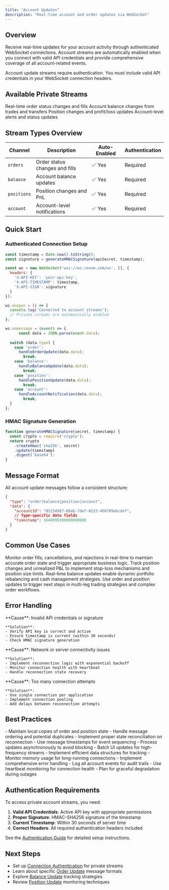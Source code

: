 ```yaml
---
title: "Account Updates"
description: "Real-time account and order updates via WebSocket"
---
```


## Overview

Receive real-time updates for your account activity through authenticated WebSocket connections. Account streams are automatically enabled when you connect with valid API credentials and provide comprehensive coverage of all account-related events.

<Warning>
  Account update streams require authentication. You must include valid API credentials in your WebSocket connection headers.
</Warning>

## Available Private Streams

<CardGroup cols={2}>
  <Card
    title="Order Updates"
    icon="list-check"
    href="/reference/websockets/account-updates/orders"
  >
    Real-time order status changes and fills
  </Card>
  <Card
    title="Balance Updates"
    icon="wallet"
    href="/reference/websockets/account-updates/balance"
  >
    Account balance changes from trades and transfers
  </Card>
  <Card
    title="Position Updates"
    icon="chart-area"
    href="/reference/websockets/account-updates/positions"
  >
    Position changes and profit/loss updates
  </Card>
  <Card
    title="Account Notifications"
    icon="bell"
    href="/reference/websockets/account-updates/notifications"
  >
    Account-level alerts and status updates
  </Card>
</CardGroup>

## Stream Types Overview

| Channel | Description | Auto-Enabled | Authentication |
|---------|-------------|--------------|----------------|
| `orders` | Order status changes and fills | ✅ Yes | Required |
| `balance` | Account balance updates | ✅ Yes | Required |
| `positions` | Position changes and PnL | ✅ Yes | Required |
| `account` | Account-level notifications | ✅ Yes | Required |

## Quick Start

### Authenticated Connection Setup
```javascript
const timestamp = Date.now().toString();
const signature = generateHMACSignature(apiSecret, timestamp);

const ws = new WebSocket('wss://ws.roxom.com/ws', [], {
  headers: {
    'X-API-KEY': 'your-api-key',
    'X-API-TIMESTAMP': timestamp,
    'X-API-SIGN': signature
  }
});

ws.onopen = () => {
  console.log('Connected to account streams');
  // Private streams are automatically enabled
};

ws.onmessage = (event) => {
      const data = JSON.parse(event.data);
  
  switch (data.type) {
    case 'order':
      handleOrderUpdate(data.data);
        break;
    case 'balance':
      handleBalanceUpdate(data.data);
        break;
    case 'position':
      handlePositionUpdate(data.data);
        break;
    case 'account':
      handleAccountNotification(data.data);
        break;
  }
};
```

### HMAC Signature Generation
```javascript
function generateHMACSignature(secret, timestamp) {
  const crypto = require('crypto');
  return crypto
    .createHmac('sha256', secret)
    .update(timestamp)
    .digest('base64');
}
```

## Message Format

All account update messages follow a consistent structure:

```json
{
  "type": "order|balance|position|account",
  "data": {
    "accountId": "01234567-89ab-7def-8123-456789abcdef",
    // Type-specific data fields
    "timestamp": 1640995200000000000
  }
}
```

## Common Use Cases

<AccordionGroup>
  <Accordion title="Order Management Systems">
    Monitor order fills, cancellations, and rejections in real-time to maintain accurate order state and trigger appropriate business logic.
  </Accordion>

  <Accordion title="Risk Management">
    Track position changes and unrealized P&L to implement stop-loss mechanisms and position size limits.
  </Accordion>

  <Accordion title="Portfolio Monitoring">
    Real-time balance updates enable dynamic portfolio rebalancing and cash management strategies.
  </Accordion>

  <Accordion title="Algorithmic Trading">
    Use order and position updates to trigger next steps in multi-leg trading strategies and complex order workflows.
  </Accordion>
</AccordionGroup>

## Error Handling

<AccordionGroup>
  <Accordion title="Authentication Failed">
    **Cause**: Invalid API credentials or signature
    
    **Solution**: 
    - Verify API key is correct and active
    - Ensure timestamp is current (within 30 seconds)
    - Check HMAC signature generation
  </Accordion>

  <Accordion title="Connection Timeout">
    **Cause**: Network or server connectivity issues
    
    **Solution**:
    - Implement reconnection logic with exponential backoff
    - Monitor connection health with heartbeat
    - Handle reconnection state recovery
  </Accordion>

  <Accordion title="Rate Limiting">
    **Cause**: Too many connection attempts
    
    **Solution**:
    - Use single connection per application
    - Implement connection pooling
    - Add delays between reconnection attempts
  </Accordion>
</AccordionGroup>

## Best Practices

<AccordionGroup>
  <Accordion title="State Management">
    - Maintain local copies of order and position state
    - Handle message ordering and potential duplicates
    - Implement proper state reconciliation on reconnection
    - Use message timestamps for event sequencing
  </Accordion>

  <Accordion title="Performance Optimization">
    - Process updates asynchronously to avoid blocking
    - Batch UI updates for high-frequency streams
    - Implement efficient data structures for tracking
    - Monitor memory usage for long-running connections
  </Accordion>

  <Accordion title="Reliability">
    - Implement comprehensive error handling
    - Log all account events for audit trails
    - Use heartbeat monitoring for connection health
    - Plan for graceful degradation during outages
  </Accordion>
</AccordionGroup>

## Authentication Requirements

To access private account streams, you need:

1. **Valid API Credentials**: Active API key with appropriate permissions
2. **Proper Signature**: HMAC-SHA256 signature of the timestamp
3. **Current Timestamp**: Within 30 seconds of server time
4. **Correct Headers**: All required authentication headers included

See the [Authentication Guide](/reference/authentication) for detailed setup instructions.

## Next Steps

- Set up [Connection Authentication](/reference/websockets/connection/authentication) for private streams
- Learn about specific [Order Update](/reference/websockets/account-updates/orders) message formats
- Explore [Balance Update](/reference/websockets/account-updates/balance) tracking strategies
- Review [Position Update](/reference/websockets/account-updates/positions) monitoring techniques